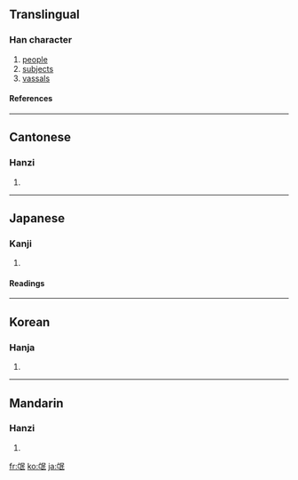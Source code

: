 ==Translingual==
===Han character===
{{Han char|rn=83|rad=氏|as=04|sn=8|four=0774<sub>7</sub>|canj=卜女口女心 (YVRVP)}}
# [[people]]
# [[subjects]]
# [[vassals]]
====References====
{{Han ref|kx=0598.040|dkj=17030|dj=0990.020|hdz=32131.030|uh=6C13|ud=27667|bh=AA5D|bd=43613}}

----
==Cantonese==
===Hanzi===
{{yue-hanzi|jyut=|y=man4, mong4}}
# {{defn|Cantonese}}

----
==Japanese==
===Kanji===
{{ja-kanji|grade=|rs=氏04}}
# {{defn|Japanese}} 
====Readings====
{{ja-readings|on=[[ぼう]] (bō)|kun=[[たみ]] (tami)}}

----
==Korean==
===Hanja===
{{ko-hanja|hangeul=맹|eumhun=|rv=maeng|mr=maeng|y=mayng}}
# {{defn|Korean}}

----
==Mandarin==
===Hanzi===
{{cmn-hanzi|pin=[[máng]] ([[mang2]])|wg=mang<sup>2</sup>}}
# {{defn|Mandarin}}

[[fr:氓]]
[[ko:氓]]
[[ja:氓]]
